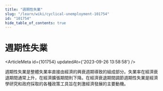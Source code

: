 ```yaml
---
title: "週期性失業"
slug: "/learn/wiki/cyclical-unemployment-101754"
id: "101754"
hide_table_of_contents: true
---
```



# 週期性失業

<ArticleMeta id={101754} updatedAt={'2023-09-26 13:58:58'} />
<div className='border-solid border-b border-t-0 my-4 border-[var(--ifm-color-gray-300)]' />

週期性失業是整體失業率直接由經濟的興衰週期導致的組成部分。失業率在經濟衰退期間通常上升，在經濟擴張期間則下降。在經濟衰退期間調節週期性失業是經濟學研究和政府採取的各種政策工具旨在刺激經濟發展的主要動機。
